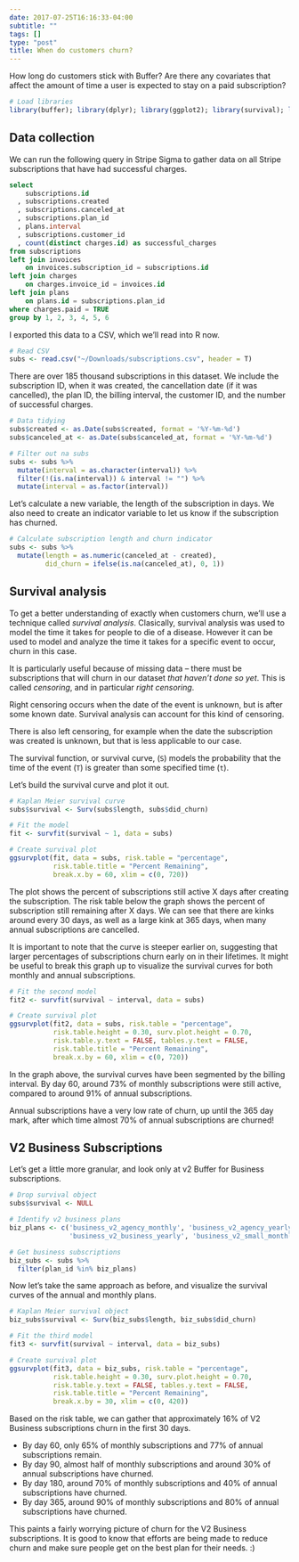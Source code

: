 ```yaml
---
date: 2017-07-25T16:16:33-04:00
subtitle: ""
tags: []
type: "post"
title: When do customers churn?
---
```


How long do customers stick with Buffer? Are there any covariates that affect the amount of time a user is expected to stay on a paid subscription?

```r
# Load libraries
library(buffer); library(dplyr); library(ggplot2); library(survival); library(survminer)
```

## Data collection
We can run the following query in Stripe Sigma to gather data on all Stripe subscriptions that have had successful charges.

```sql
select 
	subscriptions.id
  , subscriptions.created
  , subscriptions.canceled_at
  , subscriptions.plan_id
  , plans.interval
  , subscriptions.customer_id
  , count(distinct charges.id) as successful_charges
from subscriptions
left join invoices
	on invoices.subscription_id = subscriptions.id
left join charges
	on charges.invoice_id = invoices.id
left join plans
	on plans.id = subscriptions.plan_id
where charges.paid = TRUE
group by 1, 2, 3, 4, 5, 6
```

I exported this data to a CSV, which we'll read into R now.

```r
# Read CSV
subs <- read.csv("~/Downloads/subscriptions.csv", header = T)
```

There are over 185 thousand subscriptions in this dataset. We include the subscription ID, when it was created, the cancellation date (if it was cancelled), the plan ID, the billing interval, the customer ID, and the number of successful charges.

```r
# Data tidying
subs$created <- as.Date(subs$created, format = '%Y-%m-%d')
subs$canceled_at <- as.Date(subs$canceled_at, format = '%Y-%m-%d')

# Filter out na subs
subs <- subs %>%
  mutate(interval = as.character(interval)) %>%
  filter(!(is.na(interval)) & interval != "") %>%
  mutate(interval = as.factor(interval))
```

Let's calculate a new variable, the length of the subscription in days. We also need to create an indicator variable to let us know if the subscription has churned.

```r
# Calculate subscription length and churn indicator
subs <- subs %>%
  mutate(length = as.numeric(canceled_at - created),
         did_churn = ifelse(is.na(canceled_at), 0, 1))
```

## Survival analysis
To get a better understanding of exactly when customers churn, we'll use a technique called _survival analysis_. Clasically, survival analysis was used to model the time it takes for people to die of a disease. However it can be used to model and analyze the time it takes for a specific event to occur, churn in this case. 

It is particularly useful because of missing data -- there must be subscriptions that will churn in our dataset _that haven't done so yet_. This is called _censoring_, and in particular _right censoring_.

Right censoring occurs when the date of the event is unknown, but is after some known date. Survival analysis can account for this kind of censoring.

There is also left censoring, for example when the date the subscription was created is unknown, but that is less applicable to our case.

The survival function, or survival curve, (`S`) models the probability that the time of the event (`T`) is greater than some specified time (`t`).

Let's build the survival curve and plot it out.

```r
# Kaplan Meier survival curve
subs$survival <- Surv(subs$length, subs$did_churn)

# Fit the model
fit <- survfit(survival ~ 1, data = subs)

# Create survival plot
ggsurvplot(fit, data = subs, risk.table = "percentage", 
           risk.table.title = "Percent Remaining",
           break.x.by = 60, xlim = c(0, 720))
```

The plot shows the percent of subscriptions still active X days after creating the subscription. The risk table below the graph shows the percent of subscription still remaining after X days. We can see that there are kinks around every 30 days, as well as a large kink at 365 days, when many annual subscriptions are cancelled.

It is important to note that the curve is steeper earlier on, suggesting that larger percentages of subscriptions churn early on in their lifetimes. It might be useful to break this graph up to visualize the survival curves for both monthly and annual subscriptions.

```r
# Fit the second model
fit2 <- survfit(survival ~ interval, data = subs)

# Create survival plot
ggsurvplot(fit2, data = subs, risk.table = "percentage", 
           risk.table.height = 0.30, surv.plot.height = 0.70,
           risk.table.y.text = FALSE, tables.y.text = FALSE,
           risk.table.title = "Percent Remaining",
           break.x.by = 60, xlim = c(0, 720))
```

In the graph above, the survival curves have been segmented by the billing interval. By day 60, around 73% of monthly subscriptions were still active, compared to around 91% of annual subscriptions.

Annual subscriptions have a very low rate of churn, up until the 365 day mark, after which time almost 70% of annual subscriptions are churned! 

## V2 Business Subscriptions
Let's get a little more granular, and look only at v2 Buffer for Business subscriptions.

```r
# Drop survival object
subs$survival <- NULL

# Identify v2 business plans
biz_plans <- c('business_v2_agency_monthly', 'business_v2_agency_yearly', 'business_v2_business_monthly',
               'business_v2_business_yearly', 'business_v2_small_monthly', 'business_v2_small_yearly')

# Get business subscriptions
biz_subs <- subs %>%
  filter(plan_id %in% biz_plans)
```

Now let's take the same approach as before, and visualize the survival curves of the annual and monthly plans.

```r
# Kaplan Meier survival object
biz_subs$survival <- Surv(biz_subs$length, biz_subs$did_churn)

# Fit the third model
fit3 <- survfit(survival ~ interval, data = biz_subs)

# Create survival plot
ggsurvplot(fit3, data = biz_subs, risk.table = "percentage", 
           risk.table.height = 0.30, surv.plot.height = 0.70,
           risk.table.y.text = FALSE, tables.y.text = FALSE,
           risk.table.title = "Percent Remaining",
           break.x.by = 30, xlim = c(0, 420))
```

Based on the risk table, we can gather that approximately 16% of V2 Business subscriptions churn in the first 30 days. 

 - By day 60, only 65% of monthly subscriptions and 77% of annual subscriptions remain. 
 - By day 90, almost half of monthly subscriptions and around 30% of annual subscriptions have churned.
 - By day 180, around 70% of monthly subscriptions and 40% of annual subscriptions have churned.
 - By day 365, around 90% of monthly subscriptions and 80% of annual subscriptions have churned.
 
This paints a fairly worrying picture of churn for the V2 Business subscriptions. It is good to know that efforts are being made to reduce churn and make sure people get on the best plan for their needs. :) 